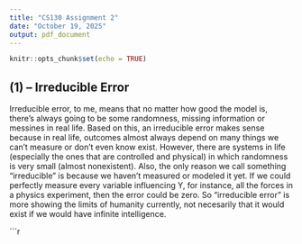 ```yaml
---
title: "CS130 Assignment 2"
date: "October 19, 2025"
output: pdf_document
---
```


```r
knitr::opts_chunk$set(echo = TRUE)
```
## (1) – Irreducible Error
Irreducible error, to me, means that no matter how good the model is, there’s always going to be some randomness, missing information or messines in real life. Based on this, an irreducible error makes sense because in real life, outcomes almost always depend on many things we can’t measure or don’t even know exist. However, there are systems in life (especially the ones that are controlled and physical) in which randomness is very small (almost nonexistent). Also, the only reason we call something “irreducible” is because we haven’t measured or modeled it yet. If we could perfectly measure every variable influencing Y, for instance, all the forces in a physics experiment, then the error could be zero. So “irreducible error” is more showing the limits of humanity currently, not necesarily that it would exist if we would have infinite intelligence. 

```r
